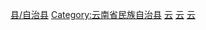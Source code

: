 [[Category:红河州县市|县/自治县]]
[[Category:云南省民族自治县|Category:云南省民族自治县]]
[[Category:中国瑶族自治县|云]]
[[Category:中国苗族自治县|云]]
[[Category:中国傣族自治县|云]]

{{catmore|金平苗族瑶族傣族自治县|云南省金平苗族瑶族傣族自治县}}